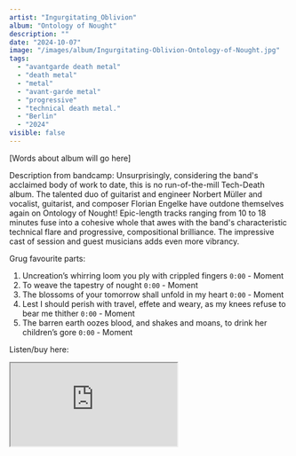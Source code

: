 ```yaml
---
artist: "Ingurgitating_Oblivion"
album: "Ontology of Nought"
description: ""
date: "2024-10-07"
image: "/images/album/Ingurgitating-Oblivion-Ontology-of-Nought.jpg"
tags:
  - "avantgarde death metal"
  - "death metal"
  - "metal"
  - "avant-garde metal"
  - "progressive"
  - "technical death metal."
  - "Berlin"
  - "2024"
visible: false
---
```


[Words about album will go here]

Description from bandcamp: Unsurprisingly, considering the band's acclaimed body of work to date, this is no run-of-the-mill Tech-Death album. The talented duo of guitarist and engineer Norbert Müller and vocalist, guitarist, and composer Florian Engelke have outdone themselves again on Ontology of Nought! Epic-length tracks ranging from 10 to 18 minutes fuse into a cohesive whole that awes with the band's characteristic technical flare and progressive, compositional brilliance. The impressive cast of session and guest musicians adds even more vibrancy.

Grug favourite parts:

1. Uncreation’s whirring loom you ply with crippled fingers `0:00` - Moment
2. To weave the tapestry of nought `0:00` - Moment
3. The blossoms of your tomorrow shall unfold in my heart `0:00` - Moment
4. Lest I should perish with travel, effete and weary, as my knees refuse to bear me thither `0:00` - Moment
5. The barren earth oozes blood, and shakes and moans, to drink her children’s gore `0:00` - Moment

Listen/buy here:

<iframe
  style={{ border: "0", width: "350px", height: "800px" }}
  src="https://bandcamp.com/EmbeddedPlayer/album=3257409450/size=large/bgcol=333333/linkcol=ffffff/transparent=true/" 
  seamless>
  <a href="https://ingurgitatingoblivion1.bandcamp.com/album/ontology-of-nought">
    Ontology of Nought by Ingurgitating_Oblivion
  </a>
</iframe>
